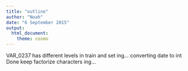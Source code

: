 ```yaml
---
title: "outline"
author: "Noah"
date: "6 September 2015"
output: 
  html_document: 
    theme: cosmo
---
```


VAR_0237 has different levels in train and set ing...
converting date to int Done
keep factorize characters ing...